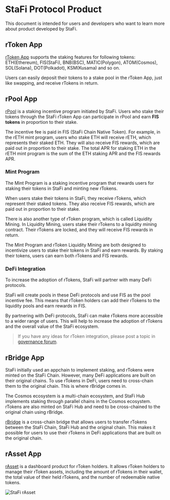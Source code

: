 # StaFi Protocol Product

This document is intended for users and developers who want to learn more about product developed by StaFi.

## rToken App

[rToken App](https://app.stafi.io/rtoken) supports the staking features for following tokens: ETH(Ethereum), FIS(StaFi), BNB(BSC), MATIC(Polygon), ATOM(Cosmos), SOL(Solana), DOT(Polkadot), KSM(Kusama) and so on. 

Users can easily deposit their tokens to a stake pool in the rToken App, just like swapping, and receive rTokens in return.

## rPool App

[rPool](https://app.stafi.io/rpool)  is a staking incentive program initiated by StaFi. Users who stake their tokens through the StaFi rToken App can participate in rPool and earn **FIS tokens** in proportion to their stake.


<Callout type="info">
The incentive fee is paid in FIS (StaFi Chain Native Token). For example, in the rETH mint program, users who stake ETH will receive rETH, which represents their staked ETH. They will also receive FIS rewards, which are paid out in proportion to their stake. The total APR for staking ETH in the rETH mint program is the sum of the ETH staking APR and the FIS rewards APR.
</Callout>

### Mint Program

The Mint Program is a staking incentive program that rewards users for staking their tokens in StaFi and minting new rTokens.

When users stake their tokens in StaFi, they receive rTokens, which represent their staked tokens. They also receive FIS rewards, which are paid out in proportion to their stake.

There is also another type of rToken  program, which is called Liquidity Mining. In Liquidity Mining, users stake their rTokens to a liquidity mining contract. Their rTokens are locked, and they will receive FIS rewards in return.

The Mint Program and rToken Liquidity Mining are both designed to incentivize users to stake their tokens in StaFi and earn rewards. By staking their tokens, users can earn both rTokens and FIS rewards. 

### DeFi Integration

To increase the adoption of rTokens, StaFi will partner with many DeFi protocols.

StaFi will create pools in these DeFi protocols and use FIS as the pool incentive fee. This means that rToken holders can add their rTokens to the liquidity pools and earn rewards in FIS.

By partnering with DeFi protocols, StaFi can make rTokens more accessible to a wider range of users. This will help to increase the adoption of rTokens and the overall value of the StaFi ecosystem.

> If you have any ideas for rToken integration, please post a topic in [governance forum](https://dao.stafi.io/c/integration/8).

## rBridge App

StaFi initially used an appchain to implement staking, and rTokens were minted on the StaFi Chain. However, many DeFi applications are built on their original chains. To use rTokens in DeFi, users need to cross-chain them to the original chain. This is where rBridge comes in.

The Cosmos ecosystem is a multi-chain ecosystem, and StaFi Hub implements staking through parallel chains in the Cosmos ecosystem. rTokens are also minted on StaFi Hub and need to be cross-chained to the original chain using rBridge.

[rBridge](https://app.stafi.io/rbridge) is a cross-chain bridge that allows users to transfer rTokens between the StaFi Chain, StaFi Hub and the original chain. This makes it possible for users to use their rTokens in DeFi applications that are built on the original chain.

## rAsset App

[rAsset](https://app.stafi.io/rasset) is a dashboard product for rToken holders. It allows rToken holders to manage their rToken assets, including the amount of rTokens in their wallet, the total value of their held rTokens, and the number of redeemable native tokens.

![StaFi rAsset](/image/productrassert.webp)
